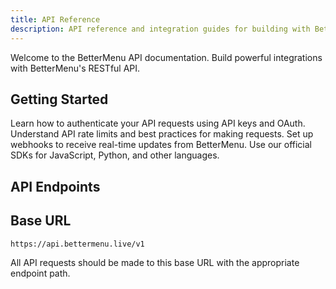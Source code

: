 ```yaml
---
title: API Reference
description: API reference and integration guides for building with BetterMenu.
---
```



Welcome to the BetterMenu API documentation. Build powerful integrations with BetterMenu's RESTful API.

## Getting Started

<CardGrid>
	<Card title="Authentication" icon="star">
		Learn how to authenticate your API requests using API keys and OAuth.
	</Card>
	<Card title="Rate Limits" icon="warning">
		Understand API rate limits and best practices for making requests.
	</Card>
	<Card title="Webhooks" icon="send">
		Set up webhooks to receive real-time updates from BetterMenu.
	</Card>
	<Card title="SDKs" icon="seti:config">
		Use our official SDKs for JavaScript, Python, and other languages.
	</Card>
</CardGrid>

## API Endpoints

<CardGrid>
	<LinkCard
		title="Recipe Endpoints"
		href="/api/recipes/"
		description="Create, read, update, and delete recipes programmatically."
	/>
	<LinkCard
		title="Ingredient Endpoints"
		href="/api/ingredients/"
		description="Manage ingredients and their nutritional information."
	/>
	<LinkCard
		title="Nutrition Endpoints"
		href="/api/nutrition/"
		description="Calculate nutrition facts and validate claims."
	/>
</CardGrid>

## Base URL

```
https://api.bettermenu.live/v1
```

All API requests should be made to this base URL with the appropriate endpoint path.
